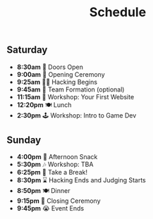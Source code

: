 
<Header sx={{ bg: 'accent' }}>

# Schedule

</Header>

<Schedule>

## Saturday
- **8:30am** 👋 Doors Open
- **9:00am** 📢 Opening Ceremony
- **9:25am** 👩‍💻 Hacking Begins
- **9:45am** 👥 Team Formation (optional)
- **11:15am** 🧙 Workshop: Your First Website
- **12:20pm** 🍽️ Lunch
- **2:30pm** 🕹 Workshop: Intro to Game Dev

## Sunday
- **4:00pm** 🍦 Afternoon Snack
- **5:30pm** 🎶 Workshop: TBA
- **6:25pm** 👾 Take a Break!
- **8:30pm** ⌛ Hacking Ends and Judging Starts
- **8:50pm** 🍽️ Dinner
- **9:15pm** 📢 Closing Ceremony
- **9:45pm** 😭 Event Ends

</Schedule>
